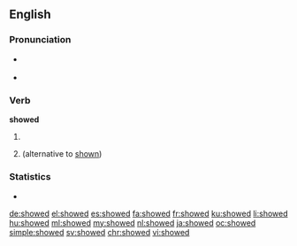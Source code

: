 ==English==

===Pronunciation===
* {{a|US}} {{IPA|/ˈʃowd/|lang=en}}
* {{audio|en-us-showed.ogg|Audio (US)|lang=en}}

===Verb===
'''showed'''

# {{en-simple past of|show}}
# {{past participle of|show|lang=en}} (alternative to [[shown]])

===Statistics===
* {{rank|whatever|reach|secret|671|showed|ancient|parts|getting}}

[[de:showed]]
[[el:showed]]
[[es:showed]]
[[fa:showed]]
[[fr:showed]]
[[ku:showed]]
[[li:showed]]
[[hu:showed]]
[[ml:showed]]
[[my:showed]]
[[nl:showed]]
[[ja:showed]]
[[oc:showed]]
[[simple:showed]]
[[sv:showed]]
[[chr:showed]]
[[vi:showed]]